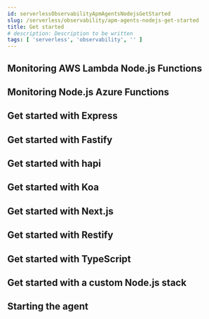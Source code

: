 ```yaml
---
id: serverlessObservabilityApmAgentsNodejsGetStarted
slug: /serverless/observability/apm-agents-nodejs-get-started
title: Get started
# description: Description to be written
tags: [ 'serverless', 'observability', '' ]
---
```



<SetUp />

## Monitoring AWS Lambda Node.js Functions

<Lambda />

## Monitoring Node.js Azure Functions

<AzureFunctions />

## Get started with Express

<Express />

## Get started with Fastify

<Fastify />

## Get started with hapi

<Hapi />

## Get started with Koa

<Koa />

## Get started with Next.js

<Nextjs />

## Get started with Restify

<Restify />

## Get started with TypeScript

<Typescript />

## Get started with a custom Node.js stack

<CustomStack />

## Starting the agent

<StartingTheAgent />
